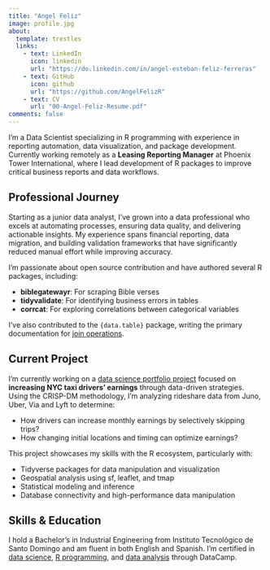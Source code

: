 ```yaml
---
title: "Angel Feliz"
image: profile.jpg
about:
  template: trestles
  links:
    - text: LinkedIn
      icon: linkedin
      url: "https://do.linkedin.com/in/angel-esteban-feliz-ferreras"
    - text: GitHub
      icon: github
      url: "https://github.com/AngelFelizR"
    - text: CV
      url: "00-Angel-Feliz-Resume.pdf"
comments: false
---
```


::: {.column-page}

I'm a Data Scientist specializing in R programming with experience in reporting automation, data visualization, and package development. Currently working remotely as a **Leasing Reporting Manager** at Phoenix Tower International, where I lead development of R packages to improve critical business reports and data workflows.

## Professional Journey

Starting as a junior data analyst, I've grown into a data professional who excels at automating processes, ensuring data quality, and delivering actionable insights. My experience spans financial reporting, data migration, and building validation frameworks that have significantly reduced manual effort while improving accuracy.

I'm passionate about open source contribution and have authored several R packages, including:

- **biblegatewayr**: For scraping Bible verses
- **tidyvalidate**: For identifying business errors in tables
- **corrcat**: For exploring correlations between categorical variables

I've also contributed to the `{data.table}` package, writing the primary documentation for [join operations](https://rdatatable.gitlab.io/data.table/articles/datatable-joins.html).

## Current Project

I'm currently working on a [data science portfolio project](https://github.com/AngelFelizR/NycTaxi) focused on **increasing NYC taxi drivers' earnings** through data-driven strategies. Using the CRISP-DM methodology, I'm analyzing rideshare data from Juno, Uber, Via and Lyft to determine:

- How drivers can increase monthly earnings by selectively skipping trips?
- How changing initial locations and timing can optimize earnings?

This project showcases my skills with the R ecosystem, particularly with:

- Tidyverse packages for data manipulation and visualization
- Geospatial analysis using sf, leaflet, and tmap
- Statistical modeling and inference
- Database connectivity and high-performance data manipulation

## Skills & Education

I hold a Bachelor's in Industrial Engineering from Instituto Tecnológico de Santo Domingo and am fluent in both English and Spanish. I'm certified in [data science](https://www.datacamp.com/statement-of-accomplishment/track/b581b997d94da7a5a9cee1f7aac7f9427d09fd87?raw=1), [R programming](https://www.datacamp.com/statement-of-accomplishment/track/ef90c8e3e4906fa1533a788c7d24c556a7633a2c), and [data analysis](https://www.datacamp.com/statement-of-accomplishment/track/5eb368dc700e523f76bfe13a1f228b8772ebb6a5) through DataCamp.

:::
